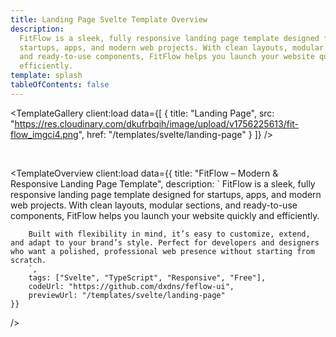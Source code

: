 ```yaml
---
title: Landing Page Svelte Template Overview
description:
  FitFlow is a sleek, fully responsive landing page template designed for
  startups, apps, and modern web projects. With clean layouts, modular sections,
  and ready-to-use components, FitFlow helps you launch your website quickly and
  efficiently.
template: splash
tableOfContents: false
---
```



<TemplateGallery
	client:load
	data={[
		{
			title: "Landing Page",
			src: "https://res.cloudinary.com/dkufrbqih/image/upload/v1756225613/fit-flow_imgci4.png",
			href: "/templates/svelte/landing-page"
		}
	]}
/>

<br />

<TemplateOverview 
    client:load
    data={{ 
        title: "FitFlow – Modern & Responsive Landing Page Template",
        description: `
        FitFlow is a sleek, fully responsive landing page template designed for startups, apps, and modern web projects. With clean layouts, modular sections, and ready-to-use components, FitFlow helps you launch your website quickly and efficiently.

        Built with flexibility in mind, it’s easy to customize, extend, and adapt to your brand’s style. Perfect for developers and designers who want a polished, professional web presence without starting from scratch.
        `,
        tags: ["Svelte", "TypeScript", "Responsive", "Free"],
        codeUrl: "https://github.com/dxdns/feflow-ui",
        previewUrl: "/templates/svelte/landing-page"
    }}

/>
